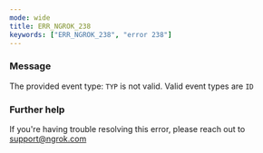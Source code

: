 ```yaml
---
mode: wide
title: ERR_NGROK_238
keywords: ["ERR_NGROK_238", "error 238"]
---
```



### Message

The provided event type: `TYP` is not valid. Valid event types are `ID`

<ErrorDetails />

### Further help

If you're having trouble resolving this error, please reach out to [support@ngrok.com](mailto:support@ngrok.com?subject=Help%20with%20ERR_NGROK_238)
